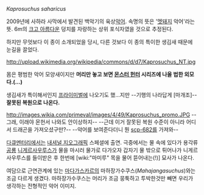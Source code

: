 ''Kaprosuchus saharicus''

2009년에 사하라 사막에서 발견된 백악기의 육상[[악어]]. 속명의 뜻은 '[[멧돼지]] 악어'라는 뜻. 6m의 [[크고 아름다운]] 덩치를 자랑하는 상위 포식자였을 것으로 추정된다.

하지만 무엇보다 이 종이 소개되었을 당시, 다른 것보다 이 종의 특이한 생김새 때문에 눈길을 끌었다.

http://upload.wikimedia.org/wikipedia/commons/d/d7/Kaprosuchus_NT.jpg

몸은 평범한 악어 모양새이지만 '''머리만 놓고 보면 [[몬스터 헌터]] 시리즈에 나올 법한 외모다.(...)'''

생김새가 특이해서인지 [[프라이미벌]]에 나오기도 했...지만 --기행의 나라답게 [마개조]-- '''잘못된 복원으로 나온다.'''

http://images.wikia.com/primeval/images/4/49/Kaprosuchus_promo.JPG
--그래, 이래야 몬헌서 나와도 안이상하지--
--근데 이거 잘못된 복원 수준이 아니라 어디서 드래곤을 가져오셨구만?--
--악어를 보여준다더니 뭔 [[scp-682]]를 가져와--

[[다큐멘터리]]에서는 [[내셔널 지오그래픽]] 스페셜에 출연. 극중에서는 물 속에 있다가 용각류 [[공룡]] [[니게르사우루스]]가 물을 마시러 물가로 다가오자 갑자기 물 밖으로 튀어나가 니게르사우루스를 들이받은 후 한번에 [wiki:"마미루" 목을 물어 뜯어내는(!)] 묘사가 나온다.

여담으로 근연관계에 있는 [[마다가스카르]]의 마하장가수쿠스(''Mahajangasuchus'')와는 조금 다르게 생겼다. 마하장가수쿠스는 머리가 조금 뭉툭하고 투박한것만 빼면 우리가 생각하는 전형적인 악어 이미지. 

